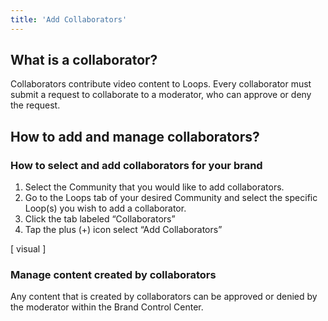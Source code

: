 ```yaml
---
title: 'Add Collaborators'
---
```


## What is a collaborator?

Collaborators contribute video content to Loops. Every collaborator must submit a request to collaborate to a moderator, who can approve or deny the request.

## How to add and manage collaborators?

### How to select and add collaborators for your brand
1. Select the Community that you would like to add collaborators. 
2. Go to the Loops tab of your desired Community and select the specific Loop(s) you wish to add a collaborator.
3. Click the tab labeled “Collaborators” 
4. Tap the plus (+) icon select “Add Collaborators” 

[ visual ]

### Manage content created by collaborators

Any content that is created by collaborators can be approved or denied by the moderator within the Brand Control Center. 